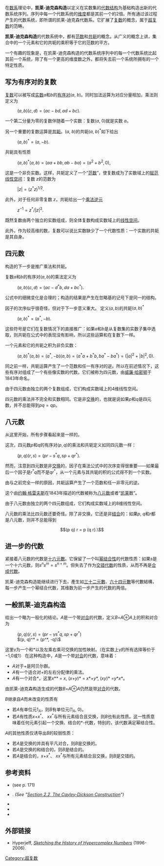 {{numbers}}

在[[数系|数系]]理论中，'''凯莱-迪克森构造'''以定义在实数集的[[代数结构|代数结构]]为基础构造出新的代数系统序列。序列中每一个代数系统的[[维度|维度]]都是其前一个的2倍。所有通过该过程产生的代数系统，即所谓的凯莱-迪克森代数系。它扩展了[[复数_(数学)|复数]]的概念，属于[[超复数|超复数]]的范畴。

'''凯莱-迪克森构造'''的代数系统中，都有[[范数|范数]]和[[共轭复数|共轭]]的概念。从广义的概念上讲，集合中的一个元素和它的共轭的乘积等于它的范数的平方。

一个有趣的现象是，在凯莱-迪克森构造的代数系统序列中的每一个代数系统比起其前一个系统，除了有一个更高的维度数之外，都将失去前一个系统所拥有的一个特定性质。

==写为有序对的复数==
[[复数_(数学)|复数]]可以被写成[[实数|实数]]''a''和''b''的[[有序对|有序对]](''a'', ''b'')。同时加法运算为对应分量相加，乘法则定义为

: <math>(a, b) (c, d) = (a c - b d, a d + b c).\,</math>

一个第二分量为零的复数伴随着一个实数：复数(''a'', 0)就是实数 ''a''。

另一个重要的复数运算是[[共轭复数|共轭]]。(''a'', ''b'')的共轭(''a'', ''b'')<sup>*</sup>如下给出

: <math>(a, b)^* = (a, -b).\,</math>

共轭具有性质

: <math>(a, b)^* (a, b)
  = (a a + b b, a b - b a) = (a^2 + b^2, 0),\,</math>

这是一个非负实数。这样，共轭定义了一个“[[范数|范数]]”，使复数成为了实数域上的[[赋范线性空间|赋范线性空间]]：复数 ''z''的范数为

: <math>|z| = (z^* z)^{1/2}.\,</math>

此外，对于任何非零复数 ''z''，共轭给出一个[[逆元|乘法逆元]]

: <math>z^{-1} = {z^* / |z|^2}.\,</math>

既然复数由两个独立的实数组成，则全体复数构成实数域上的[[线性空间|线性空间]]。

此外，作为较高维的数，复数可以说比实数缺少了一个代数性质：一个实数的共轭是其自身。

==四元数==
{{main|四元數}}
构造的下一步是推广乘法和共轭。

复数<math>a</math>和<math>b</math>的有序对<math>(a, b)</math>的乘法定义为

: <math>(a, b) (c, d)
  = (a c - d^* b, d a + b c^*).\,</math>

公式中的细微变化是合理的；构造的结果是产生在忽略基的记号下是同一的结构。

因子的次序似乎很奇怪，但对于下一步意义重大。
定义<math>(a, b)</math>的共轭<math>(a, b)^*\,</math>

: <math>(a, b)^* = (a^*, -b).\,</math>

这些符号是它们在复数情况下的直接推广：如果<math>a</math>和<math>b</math>是从复数集的实数子集中选取，则共轭在公式中的表现没有影响，所以这些运算和在复数下一样。

一个元素和它的共轭之积为非负实数：

: <math>(a, b)^* (a, b)
  = (a^*, -b) (a, b)
  = (a^* a + b^* b, b a^* - b a^*)
  = (|a|^2 + |b|^2, 0 ).\,</math>

同之前一样，共轭运算产生了一个范数和任一有序对的逆。所以在前述情况下，这些有序对组成了一个有些像实数的代数。它们被称为四元数，由[[威廉·哈密顿|威廉·哈密顿]]于1843年命名。

由于四元数由独立的两个复数组成，它们构成实数域上的4维线性空间。

四元数的乘法并不完全和实数相同。它是非[[交换律|交换]]的，也就是说如果<math>p</math>和<math>q</math>是四元数，并不总能得到<math>p q = q p</math>。

==八元数==
{{main|八元数}}
从这里开始，所有步骤看起来是一样的。

这次，四元数<math>p</math>和<math>q</math>的有序对<math>(p, q)</math>的乘法和共轭定义如同四元数一样：

: <math>(p, q) (r, s)
  = (p r - s^* q, s p + q r^*).\,</math>

然而，注意到四元数是非[[交换律|交换]]的，因子在乘法公式中的次序变得很重要——如果最后一个因子是<math>r^*q</math>而不是<math>qr^*</math>，从一个元素与其共轭的积的公式得不到一个实数。

由与之前完全一样的原因，共轭运算产生了一个范数和任一非零元的逆。

这个由[[约翰·格雷夫斯|约翰·格雷夫斯]]在1843年描述的代数被称为[[八元数|八元数]]或者“[[凯莱|凯莱]]数”。

由于八元数由独立的两个四元数组成，它们构成实数域上的8维线性空间。

八元数的乘法比四元数还要奇怪。除了非交换，它还是非[[结合|结合]]的：如果<math>p</math>, <math>q</math>和<math>r</math>都是八元数，则并不总能得到
:<math>(p q) r = p (q r).\ </math>

==进一步的代数==
紧接着八元数的代数是[[十六元數|十六元數]]。它保留了一个叫[[幂结合性|幂结合性]]的代数性质：如果<math>s</math>是一个十六元数，则<math>s^n s^m = s^{n + m}</math>。但失去了作为[[交错代数|交错代数]]的性质，从而不再是[[合成代数|合成代数]]。

凯莱-迪克森构造能继续进行下去，產生如[[三十二元數|三十二元數]]、[[六十四元數|六十四元數]]等代數結構，每一步产生一个幂结合代数，其维数为前一步产生的代数的两倍。

==一般凯莱-迪克森构造==
{{harvtxt|Albert|1942|p= 171}}给出一个略为一般化的结论。''A''是一个带[[对合|对合]]的代数，定义''B''=''A''⊕''A''上的积和对合为

: <math>(p, q) (r, s)
  = (p r - \gamma s^* q, s p + q r^*)\,</math>
:<math>(p, q)^* = (p^*, -q)\ </math>

这里γ为一个和*以及左乘右乘可交换的加性映射。（在实数上γ的所有选择等价于−1,0或1）
在这种构造中，''A''是一个带[[对合|对合]]的代数，意味着：
*''A''对于+是阿贝尔群。
*''A''有一个适合对+的左右分配律的乘法。
*''A''有一个对合*，这里''x''** = ''x'', (''x''+''y'')* = ''x''*+''y''*,  (''xy'')* =''y''*''x''*。
由凯莱-迪克森构造生成的代数''B''=''A''⊕''A''仍然是带[[对合|对合]]的代数。

''B''继承自''A''而未改变的性质有
*若''A''有单位元1<sub>''A''</sub>，则''B''有单位元(1<sub>''A''</sub>, 0)。
*若''A''有性质''x''+''x''<sup>*</sup>、 ''xx''<sup>*</sup>与所有元素结合且交换，则''B''也有此性质。这一性质意味着任何元素引起一个交换、结合的*-代数，特别的，该代数满足幂结合性。

''A''的其他性质仅诱导出''B''的较弱性质：
*若''A''是交换的并具有平凡对合，则''B''是交换的。
*若''A''是交换的和结合的，则''B''是结合的。
*若''A''是结合的，''x''+''x''<sup>*</sup>、 ''xx''<sup>*</sup>与所有元素结合且交换，则''B''是交错的。

==参考资料==
*{{Citation | last1=Albert | first1=A. A. | title=Quadratic forms permitting composition | url=http://www.jstor.org/stable/1968887 | id={{MathSciNet | id = 0006140}} | year=1942 | journal=[[Annals_of_Mathematics|Annals of Mathematics. Second Series]] | issn=0003-486X | volume=43 | pages=161–177 | doi=10.2307/1968887 | issue=1 | accessdate=2011-01-04 | archive-date=2016-03-24 | archive-url=https://web.archive.org/web/20160324103940/http://www.jstor.org/stable/1968887 | dead-url=no }} (see p. 171)
* {{Citation | last1=Baez | first1=John | author1-link=John Baez | title=The Octonions | url=http://math.ucr.edu/home/baez/octonions/octonions.html | year=2002 | journal=[[Bulletin_of_the_American_Mathematical_Society|Bulletin of the American Mathematical Society]] | issn=0002-9904 | volume=39 | pages=145–205 | doi=10.1090/S0273-0979-01-00934-X | access-date=2011-01-04 | archive-url=https://web.archive.org/web/20090421054044/http://math.ucr.edu/home/baez/octonions/octonions.html | archive-date=2009-04-21 | dead-url=yes }}. ''(See "[http://math.ucr.edu/home/baez/octonions/node5.html Section 2.2, The Cayley-Dickson Construction]{{WebCite|url=https://www.webcitation.org/6XHaTVlBr?url=http://math.ucr.edu/home/baez/octonions/node5.html |date=20150325030856 |dateformat=iso }}")''
*{{Citation | last1=Dickson | first1=L. E. | author1-link=Leonard Dickson | title=On Quaternions and Their Generalization and the History of the Eight Square Theorem | url=http://www.jstor.org/stable/1967865 | publisher=Annals of Mathematics | series=Second Series | year=1919 | journal=[[Annals_of_Mathematics|Annals of Mathematics]] | issn=0003-486X | volume=20 | issue=3 | pages=155–171 | doi=10.2307/1967865 | accessdate=2011-01-04 | archive-date=2016-10-06 | archive-url=https://web.archive.org/web/20161006020828/https://www.jstor.org/stable/1967865 | dead-url=no }}
* {{Citation | last1=Kantor | first1=I. L. | last2=Solodownikow | first2=A. S. | title=Hyperkomplexe Zahlen | publisher=B.G. Teubner | location=Leipzig | year=1978}}
* {{Citation | last1=Hamilton | first1=William Rowan | author1-link=William Rowan Hamilton | title=On Quaternions | url=http://www.maths.tcd.ie/pub/HistMath/People/Hamilton/Quatern2/Quatern2.html | year=1847 | journal=Proceedings of the Royal Irish Academy | issn=1393-7197 | volume=3 | pages=1–16 | accessdate=2011-01-04 | archive-date=2010-12-18 | archive-url=https://web.archive.org/web/20101218114732/http://www.maths.tcd.ie/pub/HistMath/People/Hamilton/Quatern2/Quatern2.html | dead-url=no }}

==外部链接==
* Hyperjeff, ''[https://web.archive.org/web/20030211033505/http://history.hyperjeff.net/hypercomplex.html Sketching the History of Hypercomplex Numbers]'' (1996-2006).

[[Category:超复数|Category:超复数]]